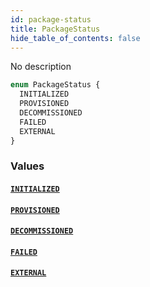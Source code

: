 ```yaml
---
id: package-status
title: PackageStatus
hide_table_of_contents: false
---
```



No description

```graphql
enum PackageStatus {
  INITIALIZED
  PROVISIONED
  DECOMMISSIONED
  FAILED
  EXTERNAL
}
```


### Values

#### [`INITIALIZED`](#)




#### [`PROVISIONED`](#)




#### [`DECOMMISSIONED`](#)




#### [`FAILED`](#)




#### [`EXTERNAL`](#)






